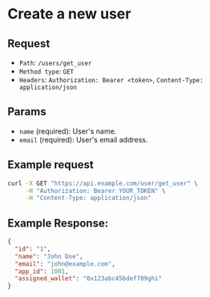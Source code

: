 
# Create a new user

## Request

- `Path`: `/users/get_user`
- `Method type`: `GET`
- `Headers`: `Authorization: Bearer <token>`, `Content-Type: application/json`

## Params

- `name` (required): User's name.
- `email` (required): User's email address.

## Example request

```bash
curl -X GET "https://api.example.com/user/get_user" \
     -H "Authorization: Bearer YOUR_TOKEN" \
     -H "Content-Type: application/json"
```

## Example Response:

```json
{
  "id": "1",
  "name": "John Doe",
  "email": "john@example.com",
  "app_id": 1001,
  "assigned_wallet": "0x123abc456def789ghi"
}
```
